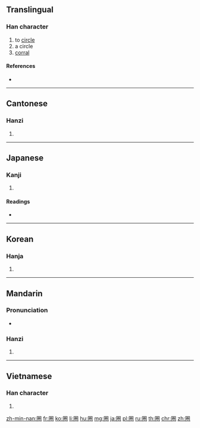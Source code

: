 {{also|圏}}
==Translingual==

===Han character===
{{Han char|rn=31|rad=囗|as=08|sn=11|four=6071<sub>2</sub>|canj=田火手山 (WFQU)|ids=⿴[[囗]][[卷]]}}

# to [[circle]]
# a circle
# [[corral]]

====References====
* {{Han ref|kx=0219.070|dkj=04789|dj=0446.290|hdz=10721.080|uh=5708|ud=22280|bh=B0E9|bd=45289}}

----

==Cantonese==

===Hanzi===
{{yue-hanzi|jyut=[[gyun6]], [[hyun1]]|y=gyun6, hyun1}}

# {{defn|lang=yue|sort=囗08}}

----

==Japanese==

===Kanji===
{{ja-kanji|grade=|rs=囗08}}

# {{defn|lang=ja|sort=囗08}}

====Readings====
* {{ja-readings|on=[[けん]] (ken)|kun=[[かこい]] (kakoi)}}

----

==Korean==

===Hanja===
{{ko-hanja|hangeul=권|rv=gwon|mr=kwŏn}}

# {{defn|lang=ko|sort=囗08}}

----

==Mandarin==

===Pronunciation===
* {{audio|Zh-quan.ogg|Audio|lang=zh}}

===Hanzi===
{{cmn-hanzi|pin=[[quān]] ([[quan1]])|wg=ch'üan<sup>1</sup>}}

# {{defn|lang=cmn|sort=囗08}}

----

==Vietnamese==

===Han character===
{{vi-hantu|[[khuyên]], [[khoen]], [[quyên]], [[quyền]]|rs=囗08}}

# {{defn|lang=vi|sort=囗08}}

[[zh-min-nan:圈]]
[[fr:圈]]
[[ko:圈]]
[[li:圈]]
[[hu:圈]]
[[mg:圈]]
[[ja:圈]]
[[pl:圈]]
[[ru:圈]]
[[th:圈]]
[[chr:圈]]
[[zh:圈]]